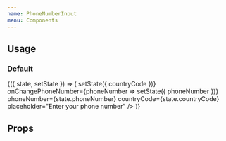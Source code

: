 ```yaml
---
name: PhoneNumberInput
menu: Components
---
```



## Usage

### Default

<Playground>
  <State initial={{ countryCode: 'US', phoneNumber: '' }}>
    {({ state, setState }) => (
      <PhoneNumberInput
        label="Select your country"
        onChangeCountryCode={countryCode => setState({ countryCode })}
        onChangePhoneNumber={phoneNumber => setState({ phoneNumber })}
        phoneNumber={state.phoneNumber}
        countryCode={state.countryCode}
        placeholder="Enter your phone number"
      />
    )}
  </State>
</Playground>

## Props

<PropsTable of={PhoneNumberInput} />
